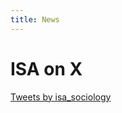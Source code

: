 ```yaml
---
title: News
---
```


# ISA on X

```{=html}
<a class="twitter-timeline" data-height="750" href="https://twitter.com/isa_sociology?ref_src=twsrc%5Etfw">Tweets by isa_sociology</a> <script async src="https://platform.twitter.com/widgets.js" charset="utf-8"></script>
```
